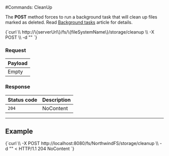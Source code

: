 
#Commands: CleanUp

The **POST** method forces to run a background task that will clean up files marked as deleted. Read [Background tasks](../../../server/background-tasks.mdx) article for details.



<TabItem value="json" label="json">
<CodeBlock language="json">
{`curl \\
	http://\{serverUrl\}/fs/\{fileSystemName\}/storage/cleanup  \\
	-X POST \\
    -d ""
`}
</CodeBlock>
</TabItem>

### Request

| Payload |
| ------- |
| Empty |

### Response

| Status code | Description |
| ----------- | - |
| `204` | NoContent |

---

## Example

<TabItem value="json" label="json">
<CodeBlock language="json">
{`curl \\
	-X POST http://localhost:8080/fs/NorthwindFS/storage/cleanup  \\
	-d ""
< HTTP/1.1 204 NoContent
`}
</CodeBlock>
</TabItem>

